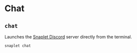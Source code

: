 # Chat

## `chat`

Launches the [Snaplet Discord](https://app.snaplet.dev/chat) server directly from the terminal.

```bash >_&nbsp;terminal
snaplet chat
```